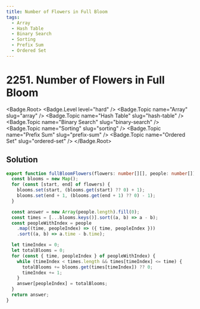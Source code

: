 ```yaml
---
title: Number of Flowers in Full Bloom
tags:
  - Array
  - Hash Table
  - Binary Search
  - Sorting
  - Prefix Sum
  - Ordered Set
---
```


# 2251. Number of Flowers in Full Bloom

<Badge.Root>
  <Badge.Level level="hard" />
  <Badge.Topic name="Array" slug="array" />
  <Badge.Topic name="Hash Table" slug="hash-table" />
  <Badge.Topic name="Binary Search" slug="binary-search" />
  <Badge.Topic name="Sorting" slug="sorting" />
  <Badge.Topic name="Prefix Sum" slug="prefix-sum" />
  <Badge.Topic name="Ordered Set" slug="ordered-set" />
</Badge.Root>

## Solution

```typescript filename="solution.ts" copy
export function fullBloomFlowers(flowers: number[][], people: number[]): number[] {
  const blooms = new Map();
  for (const [start, end] of flowers) {
    blooms.set(start, (blooms.get(start) ?? 0) + 1);
    blooms.set(end + 1, (blooms.get(end + 1) ?? 0) - 1);
  }

  const answer = new Array(people.length).fill(0);
  const times = [...blooms.keys()].sort((a, b) => a - b);
  const peopleWithIndex = people
    .map((time, peopleIndex) => ({ time, peopleIndex }))
    .sort((a, b) => a.time - b.time);

  let timeIndex = 0;
  let totalBlooms = 0;
  for (const { time, peopleIndex } of peopleWithIndex) {
    while (timeIndex < times.length && times[timeIndex] <= time) {
      totalBlooms += blooms.get(times[timeIndex]) ?? 0;
      timeIndex += 1;
    }
    answer[peopleIndex] = totalBlooms;
  }
  return answer;
}
```

<ProblemLink
  codingSite="leetcode"
  href="https://leetcode.com/problems/number-of-flowers-in-full-bloom"
  title="Number of Flowers in Full Bloom"
/>
